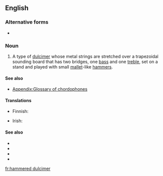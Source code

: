 ==English==
{{wikipedia}}

===Alternative forms===
* {{l|en|hammer dulcimer}}

===Noun===
{{en-noun}}

# {{lb|en|musical instrument}} A type of [[dulcimer]] whose metal strings are stretched over a trapezoidal sounding board that has two bridges, one [[bass]] and one [[treble]], set on a stand and played with small [[mallet]]-like [[hammer]]s.

====See also====
* [[Appendix:Glossary of chordophones]]

====Translations====
{{trans-top|a trapezoidal zither with metal strings}}
* Finnish: {{t|fi|dulcimer}}
{{trans-mid}}
* Irish: {{t|ga|téadchlár casúr|m}}
{{trans-bottom}}

====See also====
* {{l|en|양금}}
* {{l|en|洋琴}}
* {{l|en|揚琴}}
* {{l|en|扬琴}}

[[fr:hammered dulcimer]]